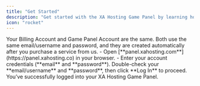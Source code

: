 ```yaml
---
title: "Get Started"
description: "Get started with the XA Hosting Game Panel by learning how to log in, explore its features, and resolve common issues so you can manage your game servers with ease."
icon: "rocket"
---
```


<Note>
  Your Billing Account and Game Panel Account are the same. Both use the same email/username and password, and they are created automatically after you purchase a service from us.
</Note>

<Steps>
  <Step title="Go to the Game Panel">
    - Open [**panel.xahosting.com**](https://panel.xahosting.co) in your browser.
    - Enter your account credentials (**email** and **password**).
  </Step>
  <Step title="Log In">
    Double-check your **email/username** and **password**, then click **Log In** to proceed.
  </Step>
</Steps>

<Check>
  You’ve successfully logged into your XA Hosting Game Panel.
</Check>